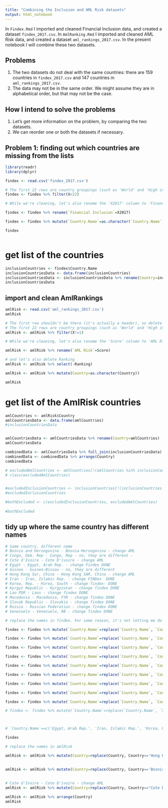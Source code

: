 ```yaml
---
title: "Combining the Inclusion and AML Risk datasets"
output: html_notebook
---
```


In `Findex.Rmd` I imported and cleaned Financial Inclusion data, and created a dataset `findex_2017.csv`.
In `AmlRanking.Rmd` I imported and cleaned AML Risk data, and created a dataset `aml_rankings_2017.csv`.
In the present notebook I will combine these two datasets.

## Problems
1. The two datasets do not deal with the same countries: there are 159 countries in `findex_2017.csv` and 147 countries in `aml_rankings_2017.csv`.
2. The data may not be in the same order. We might assume they are in alphabetical order, but that may not be the case.

## How I intend to solve the problems
1. Let's get more information on the problem, by comparing the two datasets.
2. We can reorder one or both the datasets if necessary.

## Problem 1: finding out which countries are missing from the lists
```r
library(readr)
library(dplyr)

findex <- read.csv('findex_2017.csv')

# The first 22 rows are country groupings (such as 'World' and 'High income'), so let's filter them out
findex <- findex %>% filter(X>22)

# While we're cleaning, let's also rename the 'X2017' column to 'Financial Inclusion'

findex <- findex %>% rename(`Financial Inclusion`=X2017)

findex <- findex %>% mutate(`Country.Name`=as.character(`Country.Name`))

findex



```

# get  list of the countries 
```r

inclusionCountries <- findex$Country.Name
inclusionCountriesData <- data.frame(inclusionCountries)
inclusionCountriesData <- inclusionCountriesData %>% rename(Country=inclusionCountries)
inclusionCountriesData
```

## import and clean AmlRankings
```r

amlRisk <- read.csv('aml_rankings_2017.csv')
amlRisk

# The first row shouldn't be there (it's actually a header), so delete it
# The first 22 rows are country groupings (such as 'World' and 'High income'), so let's filter them out
amlRisk <- amlRisk %>% filter(X!=1)

# While we're cleaning, let's also rename the 'Score' column to 'AML Risk' 

amlRisk <- amlRisk %>% rename(`AML Risk`=Score)

# and let's also delete Ranking
amlRisk <- amlRisk %>% select(-Ranking)

amlRisk <- amlRisk %>% mutate(Country=as.character(Country))

amlRisk

```

# get  list of the AmlRisk countries 
```r
amlCountries <- amlRisk$Country
amlCountriesData <- data.frame(amlCountries)
#inclusionCountriesData


amlCountriesData <- amlCountriesData %>% rename(Country=amlCountries)
amlCountriesData
```


```r

combinedData <- amlCountriesData %>% full_join(inclusionCountriesData)
combinedData <- combinedData %>% arrange(Country)
combinedData

# excludedAmlCountries <- amlCountries[!(amlCountries %in% inclusionCountries)]
# class(excludedAmlCountries)


#excludedInclusionCountries <- inclusionCountries[!(inclusionCountries %in% amlCountries)]
#excludedInclusionCountries

#bothExcluded <- c(excludedInclusionCountries, excludedAmlCountries)
 
#bothExcluded
```

## tidy up where the same country has different names
```r
# Same country, different name
# Bosnia and Herzegovina - Bosnia-Herzegovina - change AML
# Congo, Dem. Rep - Congo, Rep - no, they are different - 
# Cote d'Ivoire - Cote D'ivoire - change AML
# Egypt - Egypt, Arab Rep. - change Findex DONE
# Guinea - Guinea-Bissau - no, they are different
# Hong Kong Sar, China - Hong Kong SAR, China - change AML
# Iran - Iran, Islamic Rep. - change FINDex  DONE
# Korea, Rep. - Korea, South - change findex- DONE
# Kyrgyz Republic - Kyrgyzstan - change findex DONE 
# Lao PDR - Laos - change findex DONE
# Macedonia - Macedonia, FYR - change findex DONE
# Slovak Republic - Slovakia - change findex DONE 
# Russia - Russian Federation - change findex DONE
# Venezuela - Venezuela, RB - change findex DONE

```

```r

# replace the names in findex. For some reason, it's not letting me do this with vectors, so I will do it the slow way.

findex <- findex %>% mutate(`Country.Name`=replace(`Country.Name`, `Country.Name`=='Egypt, Arab Rep.', 'Egypt'))

findex <- findex %>% mutate(`Country.Name`=replace(`Country.Name`, `Country.Name`=='Iran, Islamic Rep.', 'Iran'))

findex <- findex %>% mutate(`Country.Name`=replace(`Country.Name`, `Country.Name`=='Korea, Rep.', 'Korea, South'))

findex <- findex %>% mutate(`Country.Name`=replace(`Country.Name`, `Country.Name`=='Kyrgyz Republic', 'Kyrgyzstan'))

findex <- findex %>% mutate(`Country.Name`=replace(`Country.Name`, `Country.Name`=='Lao PDR', 'Laos'))

findex <- findex %>% mutate(`Country.Name`=replace(`Country.Name`, `Country.Name`=='Macedonia, FYR', 'Macedonia'))

findex <- findex %>% mutate(`Country.Name`=replace(`Country.Name`, `Country.Name`=='Russian Federation', 'Russia'))

findex <- findex %>% mutate(`Country.Name`=replace(`Country.Name`, `Country.Name`=='Slovak Republic', 'Slovakia'))

findex <- findex %>% mutate(`Country.Name`=replace(`Country.Name`, `Country.Name`=='Venezuela, RB', 'Venezuela'))

# findex <- findex %>% mutate(`Country.Name`=replace(`Country.Name`, `X`==c(60,79,88,91,92,100,131,138,162), c('Egypt', 'Iran', 'South Korea', 'Kyrgyzstan', 'Laos', 'Macedonia', 'Russia', 'Slovakia', 'Venezuela')))



# `Country.Name`==c('Egypt, Arab Rep.', 'Iran, Islamic Rep.', 'Korea, Rep.', 'Kyrgyz Republic', 'Lao PDR', 'Macedonia, FYR', 'Russian Federation', 'Slovak Republic', 'Venezuela, RB'), 

findex


```

```r
# replace the names in amlRisk

amlRisk <- amlRisk %>% mutate(Country=replace(Country, Country=='Hong Kong Sar, China', 'Hong Kong SAR, China'))

 
amlRisk <- amlRisk %>% mutate(Country=replace(Country, Country=='Bosnia-Herzegovina', 'Bosnia and Herzegovina')) 
 
 
# Cote d'Ivoire - Cote D'ivoire - change AML
amlRisk <- amlRisk %>% mutate(Country=replace(Country, Country=="Cote D'ivoire", "Cote d'Ivoire"))

amlRisk <- amlRisk %>% arrange(Country)
amlRisk
```

